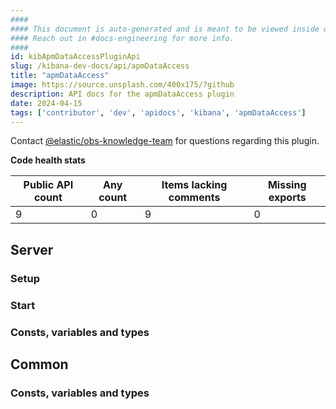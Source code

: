 ```yaml
---
####
#### This document is auto-generated and is meant to be viewed inside our experimental, new docs system.
#### Reach out in #docs-engineering for more info.
####
id: kibApmDataAccessPluginApi
slug: /kibana-dev-docs/api/apmDataAccess
title: "apmDataAccess"
image: https://source.unsplash.com/400x175/?github
description: API docs for the apmDataAccess plugin
date: 2024-04-15
tags: ['contributor', 'dev', 'apidocs', 'kibana', 'apmDataAccess']
---
```




Contact [@elastic/obs-knowledge-team](https://github.com/orgs/elastic/teams/obs-knowledge-team) for questions regarding this plugin.

**Code health stats**

| Public API count  | Any count | Items lacking comments | Missing exports |
|-------------------|-----------|------------------------|-----------------|
| 9 | 0 | 9 | 0 |

## Server

### Setup
<DocDefinitionList data={[apmDataAccessObj.server.setup]}/>

### Start
<DocDefinitionList data={[apmDataAccessObj.server.start]}/>

### Consts, variables and types
<DocDefinitionList data={apmDataAccessObj.server.misc}/>

## Common

### Consts, variables and types
<DocDefinitionList data={apmDataAccessObj.common.misc}/>

